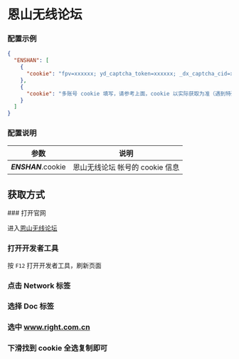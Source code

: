 
<Cards>
  <Card
    title="AcFun"
    href="/settings/acfun"
  />
  <Card
    title="阿里云盘"
    href="/settings/aliyun"
  />
  <Card
    title="Baidu 站点提交"
    href="/settings/baidu"
  />
  <Card
    title="Bilibili"
    href="/settings/bilibili"
  />
  <Card
    title="恩山无线论坛"
    href="/settings/enshan"
  />
  <Card
    title="i茅台"
    href="/settings/imaotai"
  />
  <Card
    title="爱奇艺"
    href="/settings/iqiyi"
  />
  <Card
    title="全民 K 歌"
    href="/settings/kgqq"
  />
  <Card
    title="小米运动"
    href="/settings/mimotion"
  />
  <Card
    title="什么值得买"
    href="/settings/smzdm"
  />
  <Card
    title="百度贴吧"
    href="/settings/tieba"
  />
  <Card
    title="V2EX"
    href="/settings/v2ex"
  />
  <Card
    title="有道云笔记"
    href="/settings/youdao"
  />
</Cards>

# 恩山无线论坛

### 配置示例

```json filename="config.json" copy
{
  "ENSHAN": [
    {
      "cookie": "fpv=xxxxxx; yd_captcha_token=xxxxxx; _dx_captcha_cid=xxxxxx; _dx_uzZo5y=xxxxxx; _dx_FMrPY6=xxxxxx; _dx_app_captchadiscuzpluginbydingxiang2017=xxxxxx; TWcq_2132_pc_size_c=0; TWcq_2132_saltkey=xxxxxx; TWcq_2132_lastvisit=xxxxxx; TWcq_2132_sendmail=1; _dx_captcha_vid=xxxxxx; TWcq_2132_sid=Wyv5Ps; TWcq_2132_ulastactivity=xxxxxx; TWcq_2132_auth=xxxxxx; TWcq_2132_lastcheckfeed=xxxxxx; TWcq_2132_lip=xxxxxx; TWcq_2132_connect_is_bind=1; TWcq_2132_nofavfid=1; TWcq_2132_lastact=xxxxxx"
    },
    {
      "cookie": "多账号 cookie 填写，请参考上面，cookie 以实际获取为准（遇到特殊字符如双引号\" 请加反斜杠转义）"
    }
  ]
}
```

### 配置说明

|        参数         |              说明               |
| :-----------------: | :-----------------------------: |
| _**ENSHAN**_.cookie | 恩山无线论坛 帐号的 cookie 信息 |

## 获取方式

<Steps>
### 打开官网
 
进入[恩山无线论坛](https://www.right.com.cn/forum/)

### 打开开发者工具

按 `F12` 打开开发者工具，刷新页面

### 点击 Network 标签

### 选择 Doc 标签

### 选中 www.right.com.cn

### 下滑找到 cookie 全选复制即可

</Steps>
